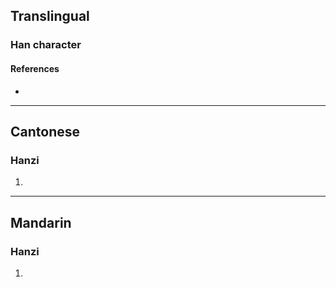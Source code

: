 {{character info/new}}
==Translingual==

===Han character===
{{Han char|rn=75|rad=木|as=12|sn=16|four=47947|canj=DSND|ids=⿰木孱}}

====References====
* {{Han ref|kx=0552.030|dkj=15499|hdz=21296.180|uh=6A3C|ud=27196|bh=E9D7|bd=59863}}

----

==Cantonese==

===Hanzi===
{{yue-hanzi|jyut=[[zeon1]]|y=jeun1}}

# {{rfdef|yue|sort=木12}}

----

==Mandarin==

===Hanzi===
{{cmn-hanzi|pin=[[zhēn]] ([[zhen1]])|wg=chen<sup>1</sup>}}

# {{rfdef|cmn|sort=木12}}